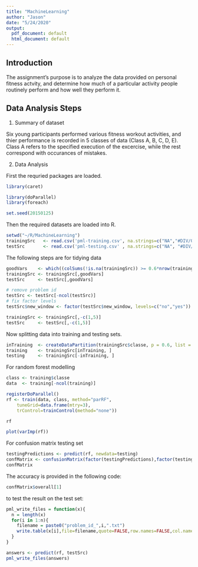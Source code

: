 ```yaml
---
title: "MachineLearning"
author: "Jason"
date: "5/24/2020"
output:
  pdf_document: default
  html_document: default
---
```


## Introduction
The assignment's purpose is to analyze the data provided on personal fitness actvity, and determine how much of a particular activity people routinely perform and how well they perform it. 

## Data Analysis Steps

1. Summary of dataset

Six young participants performed various fitness workout activities, and thier performance is recorded in 5 classes of data (Class A, B, C, D, E). 
Class A refers to the specified execution of the excercise, while the rest correspond with occurances of mistakes. 

2. Data Analysis

First the requried packages are loaded. 
```r
library(caret)
```

```r
library(doParallel)
library(foreach)
```

```r
set.seed(20150125)
```


Then the required datasets are loaded into R.

```r
setwd("~/R/MachineLearning")
trainingSrc   <- read.csv('pml-training.csv', na.strings=c("NA","#DIV/0!", ""))
testSrc       <- read.csv('pml-testing.csv' , na.strings=c("NA", "#DIV/0!", ""))
```

The following steps are for tidying data
```r
goodVars    <- which((colSums(!is.na(trainingSrc)) >= 0.6*nrow(trainingSrc)))
trainingSrc <- trainingSrc[,goodVars]
testSrc     <- testSrc[,goodVars]
```

```r
# remove problem id
testSrc <- testSrc[-ncol(testSrc)]
# fix factor levels
testSrc$new_window <- factor(testSrc$new_window, levels=c("no","yes"))
```

```r
trainingSrc <- trainingSrc[,-c(1,5)]
testSrc     <- testSrc[,-c(1,5)]
```

Now splitting data into training and testing sets.
```r
inTraining  <- createDataPartition(trainingSrc$classe, p = 0.6, list = FALSE)
training    <- trainingSrc[inTraining, ]
testing     <- trainingSrc[-inTraining, ]
```


For random forest modelling
```r
class <- training$classe
data  <- training[-ncol(training)]
```

```r
registerDoParallel()
rf <- train(data, class, method="parRF", 
    tuneGrid=data.frame(mtry=3), 
    trControl=trainControl(method="none"))
```

```r
rf
```

```r
plot(varImp(rf))
```

For confusion matrix testing set 
```r
testingPredictions <- predict(rf, newdata=testing)
confMatrix <- confusionMatrix(factor(testingPredictions),factor(testing$classe))
confMatrix
```

The accuracy is provided in the following code:
```r
confMatrix$overall[1]
```

to test the result on the test set:
```r
pml_write_files = function(x){
  n = length(x)
  for(i in 1:n){
    filename = paste0("problem_id_",i,".txt")
    write.table(x[i],file=filename,quote=FALSE,row.names=FALSE,col.names=FALSE)
  }
}

answers <- predict(rf, testSrc)
pml_write_files(answers)
```
